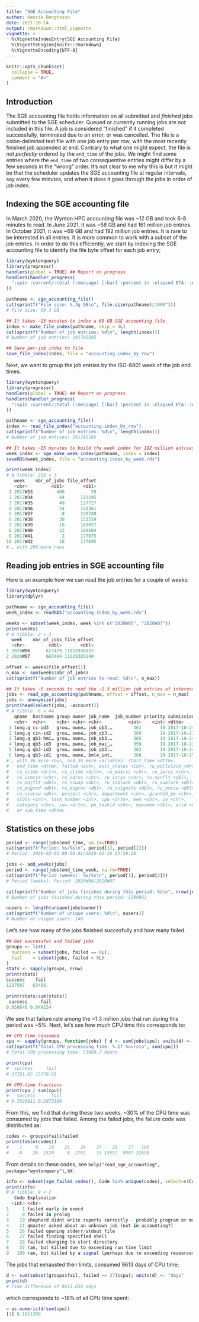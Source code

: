 ```yaml
---
title: "SGE Accounting File"
author: Henrik Bengtsson
date: 2021-10-14
output: rmarkdown::html_vignette
vignette: >
  %\VignetteIndexEntry{SGE Accounting File}
  %\VignetteEngine{knitr::rmarkdown}
  %\VignetteEncoding{UTF-8}
---
```


```r
knitr::opts_chunk$set(
  collapse = TRUE,
  comment = "#>"
)
```

## Introduction

The SGE accounting file holds information on all submitted and _finished_ jobs submitted to the SGE scheduler.  Queued or currently running jobs are _not_ included in this file.  A job is considered "finished" if it completed successfully, terminated due to an error, or was cancelled.  The file is a colon-delimited text file with one job entry per row, with the most recently finished job appended at end.  Contrary to what one might expect, the file is not _perfectly_ ordered by the `end_time` of the jobs.  We might find some entries where the `end_time` of two consequentive entries might differ by a few seconds in the "wrong" order.  It's not clear to me why this is but it might be that the scheduler updates the SGE accounting file at regular intervals, say every few minutes, and when it does it goes through the jobs in order of job index.


## Indexing the SGE accounting file

In March 2020, the Wynton HPC accounting file was ~12 GB and took 6-8 minutes to read.  In June 2021, it was ~58 GB and had 161 million job entries.  In October 2021, it was ~69 GB and had 192 million job entries. It is rare to be interested in all entries.  It is more common to work with a subset of the job entries.  In order to do this efficiently, we start by indexing the SGE accounting file to identify the file byte offset for each job entry;

```r
library(wyntonquery)
library(progressr)
handlers(global = TRUE) ## Report on progress
handlers(handler_progress(
  ":spin :current/:total (:message) [:bar] :percent in :elapsed ETA: :eta"
))

pathname <- sge_accounting_file()
cat(sprintf("File size: %.3g GB\n", file.size(pathname)/1000^3))
# File size: 69.3 GB

## It takes ~15 minutes to index a 69 GB SGE accounting file
index <- make_file_index(pathname, skip = 4L)
cat(sprintf("Number of job entries: %d\n", length(index)))
# Number of job entries: 191745505

## Save per-job index to file
save_file_index(index, file = "accounting.index_by_row")
```

Next, we want to group the job entries by the ISO-6801 week of the job end times.

```r
library(wyntonquery)
library(progressr)
handlers(global = TRUE) ## Report on progress
handlers(handler_progress(
  ":spin :current/:total (:message) [:bar] :percent in :elapsed ETA: :eta"
))

pathname <- sge_accounting_file()
index <- read_file_index("accounting.index_by_row")
cat(sprintf("Number of job entries: %d\n", length(index)))
# Number of job entries: 191745505

## It takes ~15 minutes to build the week index for 192 million entries
week_index <- sge_make_week_index(pathname, index = index)
saveRDS(week_index, file = "accounting.index_by_week.rds")

print(week_index)
# A tibble: 218 × 3
   week    nbr_of_jobs file_offset
   <chr>         <dbl>       <dbl>
 1 2017W33         406          59
 2 2017W34          44      113195
 3 2017W35          49      127727
 4 2017W36          24      143361
 5 2017W37           8      150740
 6 2017W38          30      153559
 7 2017W39          18      163657
 8 2017W40          22      169804
 9 2017W41           2      177075
10 2017W42          18      177695
# … with 208 more rows
```



## Reading job entries in SGE accounting file

Here is an example how we can read the job entries for a couple of weeks:

```r
library(wyntonquery)
library(dplyr)

pathname <- sge_accounting_file()
week_index <- readRDS("accounting.index_by_week.rds")

weeks <- subset(week_index, week %in% c("2020W06", "2020W07"))
print(weeks)
# A tibble: 2 × 3
  week    nbr_of_jobs file_offset
  <chr>         <dbl>       <dbl>
1 2020W06      627479 11015936052
2 2020W07      663484 11229385140

offset <- weeks$file_offset[1]
n_max <- sum(weeks$nbr_of_jobs)
cat(sprintf("Number of job entries to read: %d\n", n_max))

## It takes ~5 seconds to read the ~1.3 million job entries of interest
jobs <- read_sge_accounting(pathname, offset = offset, n_max = n_max)
jobs <- anonymize(jobs)
print(head(select(jobs, -account)))
# A tibble: 6 × 44
   qname  hostname group owner job_name  job_number priority submission_time    
   <chr>  <chr>    <chr> <chr> <chr>          <int>    <int> <dttm>             
 1 long.q cc-id3   grou… owne… job_qb3.…        361       19 2017-10-24 09:33:46
 2 long.q cin-id2  grou… owne… job_qb3.…        360       19 2017-10-23 16:09:59
 3 long.q qb3-hmi… grou… owne… job_qb3.…        365       19 2017-10-24 12:01:17
 4 long.q qb3-id3  grou… owne… job_mac_…        359       19 2017-10-23 09:52:44
 5 long.q qb3-id2  grou… owne… job_qb3.…        363       19 2017-10-24 09:41:57
 6 long.q qb3-id1  grou… owne… bmle_int…        368       19 2017-10-25 09:21:41
# … with 36 more rows, and 36 more variables: start_time <dttm>,
#   end_time <dttm>, failed <int>, exit_status <int>, ru_wallclock <drtn>,
#   ru_utime <drtn>, ru_stime <drtn>, ru_maxrss <chr>, ru_ixrss <chr>,
#   ru_ismrss <chr>, ru_idrss <chr>, ru_isrss <chr>, ru_minflt <dbl>,
#   ru_majflt <dbl>, ru_nswap <dbl>, ru_inblock <dbl>, ru_oublock <dbl>,
#   ru_msgsnd <dbl>, ru_msgrcv <dbl>, ru_nsignals <dbl>, ru_nvcsw <dbl>,
#   ru_nivcsw <dbl>, project <chr>, department <chr>, granted_pe <chr>,
#   slots <int>, task_number <int>, cpu <drtn>, mem <chr>, io <chr>,
#   category <chr>, iow <drtn>, pe_taskid <chr>, maxvmem <dbl>, arid <dbl>,
#   ar_sub_time <dttm>
```


## Statistics on these jobs


```r
period <- range(jobs$end_time, na.rm=TRUE)
cat(sprintf("Period: %s/%s\n", period[1], period[2]))
# Period: 2020-02-03 00:00:01/2020-02-16 23:59:58

jobs <- add_weeks(jobs)
period <- range(jobs$end_time_week, na.rm=TRUE)
cat(sprintf("Period (weeks): %s/%s\n", period[1], period[2]))
# Period (weeks): Period: 2020W06/2020W07

cat(sprintf("Number of jobs finished during this period: %d\n", nrow(jobs)))
# Number of jobs finished during this period: 1290963

nusers <- length(unique(jobs$owner))
cat(sprintf("Number of unique users: %d\n", nusers))
# Number of unique users: 146
```

Let's see how many of the jobs finished succesfully and how many failed.

```r
## Get successful and failed jobs
groups <- list(
  success = subset(jobs, failed == 0L),
  fail    = subset(jobs, failed > 0L)
)
stats <- sapply(groups, nrow)
print(stats)
success    fail 
1227507   63456

print(stats/sum(stats))
 success     fail 
0.950846 0.049154
```

We see that failure rate among the ~1.3 million jobs that ran during this period was ~5%.  Next, let's see how much CPU time this corresponds to:

```r
## CPU time consumed
cpu <- sapply(groups, function(jobs) { d <- sum(jobs$cpu); units(d) <- "days"; d })
cat(sprintf("Total CPU processing time: %.1f hours\n", sum(cpu)))
# Total CPU processing time: 53069.7 hours

print(cpu)
#  success     fail 
# 37291.05 15778.61

## CPU-time fractions
print(cpu / sum(cpu))
#   success      fail 
# 0.7026811 0.2973189
```

From this, we find that during these two weeks, ~30% of the CPU time was consumed by jobs that failed.  Among the failed jobs, the failure code was distributed as:

```r
codes <- groups$fail$failed
print(table(codes))
#    1     8    19    21    26    27    28    37   100 
#    8    26  2520     8  2762    15 15552  9907 32658
```

From details on these codes, see `help("read_sge_accounting", package="wyntonquery")`, or:

```r
info <- subset(sge_failed_codes(), Code %in% unique(codes), select=c(Code, Explanation))
print(info)
# A tibble: 9 × 2
   Code Explanation                                                                                                       
  <int> <chr>                                                                                                             
1     1 failed early in execd                                                                                             
2     8 failed in prolog                                                                                                  
3    19 shepherd didnt write reports correctly - probably program or machine crash                                        
4    21 qmaster asked about an unknown job (not in accounting?)                                                           
5    26 failed opening stderr/stdout file                                                                                 
6    27 failed finding specified shell                                                                                    
7    28 failed changing to start directory                                                                                
8    37 ran, but killed due to exceeding run time limit                                                                   
9   100 ran, but killed by a signal (perhaps due to exceeding resources), task died, shepherd died (e.g. node crash), etc.
```

The jobs that exhausted their limits, consumed 9613 days of CPU time;

```r
d <- sum(subset(groups$fail, failed == 37)$cpu); units(d) <- "days"
print(d)
# Time difference of 9613.036 days
```

which corresponds to ~18% of all CPU time spent:

```r
> as.numeric(d/sum(cpu))
[1] 0.1811399
```


